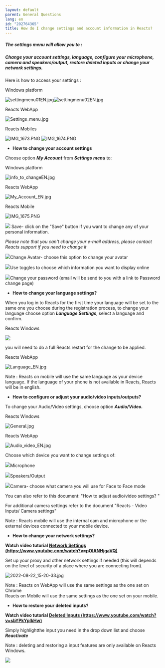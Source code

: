 ```yaml
---
layout: default
parent: General Questions
lang: en
id: "202764365"
title: How do I change settings and account information in Reacts?
---
```

##### The settings menu will allow you to :

##### Change your account settings, language, configure your microphone, camera and speakers/output, restore deleted inputs or change your network settings.

Here is how to access your settings :

Windows platform

![settingmenu01EN.jpg](@assets/attachments/settingmenu01EN.jpg)![settingmenu02EN.jpg](@assets/attachments/settingmenu02EN.jpg)

Reacts WebApp

![Settings_menu.jpg](@assets/attachments/Settings_menu.jpg)

Reacts Mobiles

![IMG_1673.PNG](@assets/attachments/IMG_1673.PNG) ![IMG_1674.PNG](@assets/attachments/IMG_1674.PNG)

*   **How to change your account settings**

Choose option _**My Account**_ from _**Settings** **menu**_ to:

Windows platform

![info_to_changeEN.jpg](@assets/attachments/info_to_changeEN.jpg)

Reacts WebApp

![My_Account_EN.jpg](@assets/attachments/My_Account_EN.jpg)

Reacts Mobile

![IMG_1675.PNG](@assets/attachments/IMG_1675.PNG)

![](@assets/attachments/one.png) Save- click on the "Save" button if you want to change any of your personal information.

_Please note that you can't change your e-mail address, please contact Reacts support if you need to change it_

![](@assets/attachments/two.png)Change Avatar- choose this option to change your avatar

![](@assets/attachments/three.png)Use toggles to choose which information you want to display online

![](@assets/attachments/four.png)Change your password (email will be send to you with a link to Password change page)

*   **How to change your language settings?**

When you log in to Reacts for the first time your language will be set to the same one you choose during the registration process, to change your language choose option _**Language Settings**_, select a language and confirm.  
  

Reacts Windows

![](@assets/attachments/AcSet3.png)

you will need to do a full Reacts restart for the change to be applied.

Reacts WebApp

![Language_EN.jpg](@assets/attachments/Language_EN.jpg)

Note : Reacts on mobile will use the same language as your device language. If the language of your phone is not available in Reacts, Reacts will be in english.

*   **How to configure or adjust your audio/video inputs/outputs?**

To change your Audio/Video settings, choose option _**Audio/Video.**_

Reacts Windows

![General.jpg](@assets/attachments/General.jpg)

Reacts WebApp

![Audio_video_EN.jpg](@assets/attachments/Audio_video_EN.jpg)

Choose which device you want to change settings of:

![](@assets/attachments/one.png)Microphone

![](@assets/attachments/two.png)Speakers/Output

![](@assets/attachments/three.png)Camera- choose what camera you will use for Face to Face mode

You can also refer to this document: "How to adjust audio/video settings? "

For additional camera settings refer to the document "Reacts - Video Inputs/ Camera settings"

Note : Reacts mobile will use the internal cam and microphone or the external devices connected to your mobile device.

*   **How to change your network settings?**

**Watch video tutorial [Network Settings (https://www.youtube.com/watch?v=pOlANHjgaVQ)](https://www.youtube.com/watch?v=pOlANHjgaVQ)**

Set up your proxy and other network settings if needed (this will depends on the level of security of a place where you are connecting from).

![2022-08-22_15-20-33.jpg](@assets/attachments/2022-08-22_15-20-33.jpg)

Note : Reacts on WebApp will use the same settings as the one set on Chrome  
Reacts on Mobile will use the same settings as the one set on your mobile.

*   **How to restore your deleted inputs?**

**Watch video tutorial [Deleted Inputs (https://www.youtube.com/watch?v=sbYPkYplkHw)](https://www.youtube.com/watch?v=sbYPkYplkHw)**

Simply highlightthe input you need in the drop down list and choose _**Reactivate**_

Note : deleting and restoring a input features are only available on Reacts Windows.

![](@assets/attachments/AcSet6.png)


